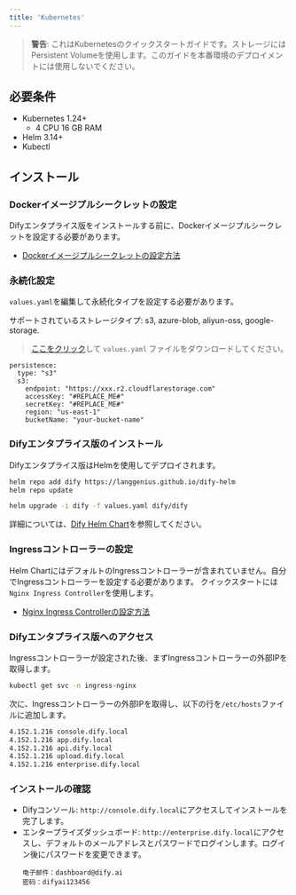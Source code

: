 ```yaml
---
title: 'Kubernetes'
---
```


> **警告**: これはKubernetesのクイックスタートガイドです。ストレージにはPersistent Volumeを使用します。このガイドを本番環境のデプロイメントには使用しないでください。

## 必要条件
- Kubernetes 1.24+
  - 4 CPU 16 GB RAM
- Helm 3.14+
- Kubectl

## インストール
### Dockerイメージプルシークレットの設定
Difyエンタプライス版をインストールする前に、Dockerイメージプルシークレットを設定する必要があります。
- [Dockerイメージプルシークレットの設定方法](/deployment/advanced-configuration/docker-image-pull-secret)

### 永続化設定

`values.yaml`を編集して永続化タイプを設定する必要があります。

サポートされているストレージタイプ: s3, azure-blob, aliyun-oss, google-storage.

> <a href="/assets/values.yaml" download="values.yaml">ここをクリック</a>して `values.yaml` ファイルをダウンロードしてください。

```
persistence:
  type: "s3"
  s3:
    endpoint: "https://xxx.r2.cloudflarestorage.com"
    accessKey: "#REPLACE_ME#"
    secretKey: "#REPLACE_ME#"
    region: "us-east-1"
    bucketName: "your-bucket-name"
```

### Difyエンタプライス版のインストール
Difyエンタプライス版はHelmを使用してデプロイされます。

```bash
helm repo add dify https://langgenius.github.io/dify-helm
helm repo update

helm upgrade -i dify -f values.yaml dify/dify
```

詳細については、[Dify Helm Chart](/deployment/prerequisites/dify-helm-chart)を参照してください。

### Ingressコントローラーの設定
Helm ChartにはデフォルトのIngressコントローラーが含まれていません。自分でIngressコントローラーを設定する必要があります。
クイックスタートには`Nginx Ingress Controller`を使用します。
- [Nginx Ingress Controllerの設定方法](/deployment/advanced-configuration/ingress-nginx-controller)

### Difyエンタプライス版へのアクセス
Ingressコントローラーが設定された後、まずIngressコントローラーの外部IPを取得します。
```bash
kubectl get svc -n ingress-nginx
```

次に、Ingressコントローラーの外部IPを取得し、以下の行を`/etc/hosts`ファイルに追加します。
```bash
4.152.1.216 console.dify.local
4.152.1.216 app.dify.local
4.152.1.216 api.dify.local
4.152.1.216 upload.dify.local
4.152.1.216 enterprise.dify.local
```

### インストールの確認
- Difyコンソール: `http://console.dify.local`にアクセスしてインストールを完了します。
- エンタープライズダッシュボード: `http://enterprise.dify.local`にアクセスし、デフォルトのメールアドレスとパスワードでログインします。ログイン後にパスワードを変更できます。
  ```
  电子邮件：dashboard@dify.ai
  密码：difyai123456
  ```
